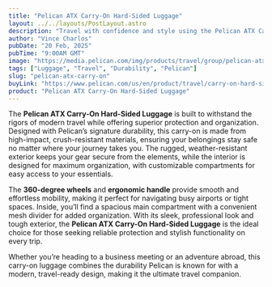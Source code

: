 ```yaml
---
title: "Pelican ATX Carry-On Hard-Sided Luggage"
layout: ../../layouts/PostLayout.astro
description: "Travel with confidence and style using the Pelican ATX Carry-On Hard-Sided Luggage, designed for durability and ease of use."
author: "Vince Charlos"
pubDate: "20 Feb, 2025"
pubTime: "9:00AM GMT"
image: "https://media.pelican.com/img/products/travel/group/pelican-atx-group.jpg"
tags: ["Luggage", "Travel", "Durability", "Pelican"]
slug: "pelican-atx-carry-on"
buyLink: "https://www.pelican.com/us/en/product/travel/carry-on-hard-sided-luggage/atx/hc22/?sku=HC22-00080-BLK"
product: "Pelican ATX Carry-On Hard-Sided Luggage"
---
```


The **Pelican ATX Carry-On Hard-Sided Luggage** is built to withstand the rigors of modern travel while offering superior protection and organization. Designed with Pelican’s signature durability, this carry-on is made from high-impact, crush-resistant materials, ensuring your belongings stay safe no matter where your journey takes you. The rugged, weather-resistant exterior keeps your gear secure from the elements, while the interior is designed for maximum organization, with customizable compartments for easy access to your essentials.

The **360-degree wheels** and **ergonomic handle** provide smooth and effortless mobility, making it perfect for navigating busy airports or tight spaces. Inside, you’ll find a spacious main compartment with a convenient mesh divider for added organization. With its sleek, professional look and tough exterior, the **Pelican ATX Carry-On Hard-Sided Luggage** is the ideal choice for those seeking reliable protection and stylish functionality on every trip.

Whether you’re heading to a business meeting or an adventure abroad, this carry-on luggage combines the durability Pelican is known for with a modern, travel-ready design, making it the ultimate travel companion.
